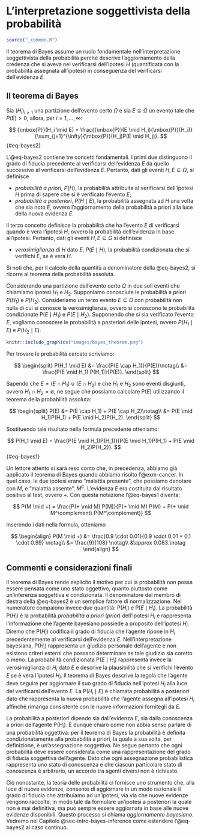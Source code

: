 # L'interpretazione soggettivista della probabilità {#sec-theorem-bayes}

```r
source("_common.R")
```

Il teorema di Bayes assume un ruolo fondamentale nell'interpretazione soggettivista della probabilità perchè descrive l'aggiornamento della credenza che si aveva nel verificarsi dell'ipotesi $H$ (quantificata con la probabilità assegnata all'ipotesi) in conseguenza del verificarsi dell'evidenza $E$.

## Il teorema di Bayes

::: {#thm-bayes}
Sia $(H_i)_{i\geq 1}$ una partizione dell'evento certo $\Omega$ e sia $E \subseteq \Omega$ un evento tale che $P(E) > 0$, allora, per $i = 1, \dots, \infty$:

$$
{\mbox{P}}(H_i \mid E) = \frac{{\mbox{P}}(E \mid H_i){\mbox{P}}(H_i)}{\sum_{j=1}^{\infty}{\mbox{P}}(H_j)P(E \mid H_j)}.
$$ {#eq-bayes2}
:::

L'@eq-bayes2 contiene tre concetti fondamentali. I primi due distinguono il grado di fiducia precedente al verificarsi dell'evidenza $E$ da quello successivo al verificarsi dell'evidenza $E$. Pertanto, dati gli eventi $H, E \subseteq \Omega,$ si definisce

-   *probabilità a priori*, $P(H)$, la probabilità attribuita al verificarsi dell'ipotesi $H$ prima di sapere che si è verificato l'evento $E$;
-   *probabilità a posteriori*, $P(H \mid E)$, la probabilità assegnata ad $H$ una volta che sia noto $E$, ovvero l'aggiornamento della probabilità a priori alla luce della nuova evidenza $E$.

Il terzo concetto definisce la probabilità che ha l'evento $E$ di verificarsi quando è vera l'ipotesi $H$, ovvero la probabilità dell'evidenza in base all'ipotesi. Pertanto, dati gli eventi $H, E \subseteq \Omega$ si definisce

-   *verosimiglianza* di $H$ dato $E$, $P(E \mid H)$, la probabilità condizionata che si verifichi $E$, se è vera $H$.

Si noti che, per il calcolo della quantità a denominatore della @eq-bayes2, si ricorre al teorema della probabilità assoluta.

::: {#exr-bayes-1}
Considerando una partizione dell'evento certo $\Omega$ in due soli eventi che chiamiamo ipotesi $H_1$ e $H_2$. Supponiamo conosciute le probabilità a priori $P(H_1)$ e $P(H_2)$. Consideriamo un terzo evento $E \subseteq \Omega$ con probabilità non nulla di cui si conosce la verosimiglianza, ovvero si conoscono le probabilità condizionate ${\mbox{P}}(E \mid H_1)$ e $P(E \mid H_2)$. Supponendo che si sia verificato l'evento $E$, vogliamo conoscere le probabilità a posteriori delle ipotesi, ovvero $P(H_1 \mid E)$ e $P(H_2 \mid E)$.
:::

```r
knitr::include_graphics("images/bayes_theorem.png")
```

::: solution
Per trovare le probabilità cercate scriviamo:

$$
\begin{split}
P(H_1 \mid E) &= \frac{P(E \cap H_1)}{P(E)}\notag\\
              &= \frac{P(E \mid H_1) P(H_1)}{P(E)}.
\end{split}
$$

Sapendo che $E = (E \cap H_1) \cup (E \cap H_2)$ e che $H_1$ e $H_2$ sono eventi disgiunti, ovvero $H_1 \cap H_2 = \emptyset$, ne segue che possiamo calcolare ${\mbox{P}}(E)$ utilizzando il teorema della probabilità assoluta:

$$
\begin{split}
P(E) &= P(E \cap H_1) + P(E \cap H_2)\notag\\
     &= P(E \mid H_1)P(H_1) + P(E \mid H_2)P(H_2).
\end{split}
$$

Sostituendo tale risultato nella formula precedente otteniamo:

$$
P(H_1 \mid E) = \frac{P(E \mid H_1)P(H_1)}{P(E \mid H_1)P(H_1) + P(E \mid H_2)P(H_2)}.
$$ {#eq-bayes1}

Un lettore attento si sarà reso conto che, in precedenza, abbiamo già applicato il teorema di Bayes quando abbiamo risolto l'@exm-cancer. In quel caso, le due ipotesi erano "malattia presente", che possiamo denotare con $M$, e "malattia assente", $M^\complement$. L'evidenza $E$ era costituita dal risultato positivo al test, ovvero $+$. Con questa notazione l'@eq-bayes1 diventa:

$$
P(M \mid +) = \frac{P(+ \mid M) P(M)}{P(+ \mid M) P(M) + P(+ \mid M^\complement) P(M^\complement)}
$$

Inserendo i dati nella formula, otteniamo

$$
\begin{align}
P(M \mid +) &= \frac{0.9 \cdot 0.01}{0.9 \cdot 0.01 + 0.1 \cdot 0.99} \notag\\
&= \frac{9}{108} \notag\\
&\approx 0.083.\notag
\end{align}
$$
:::

## Commenti e considerazioni finali {.unnumbered}

Il teorema di Bayes rende esplicito il motivo per cui la probabilità non possa essere pensata come uno stato oggettivo, quanto piuttosto come un'inferenza soggettiva e condizionata. Il denominatore del membro di destra della @eq-bayes2 è un semplice fattore di normalizzazione. Nel numeratore compaiono invece due quantità: ${\mbox{P}}(H_i$) e ${\mbox{P}}(E \mid H_i)$. La probabilità ${\mbox{P}}(H_i$) è la probabilità *probabilità a priori* (*prior*) dell'ipotesi $H_i$ e rappresenta l'informazione che l'agente bayesiano possiede a proposito dell'ipotesi $H_i$. Diremo che ${\mbox{P}}(H_i)$ codifica il grado di fiducia che l'agente ripone in $H_i$ precedentemente al verificarsi dell'evidenza $E$. Nell'interpretazione bayesiana, ${\mbox{P}}(H_i)$ rappresenta un giudizio personale dell'agente e non esistono criteri esterni che possano determinare se tale giudizio sia coretto o meno. La probabilità condizionata ${\mbox{P}}(E \mid H_i)$ rappresenta invece la verosimiglianza di $H_i$ dato $E$ e descrive la plausibilità che si verifichi l'evento $E$ se è vera l'ipotesi $H_i$. Il teorema di Bayes descrive la regola che l'agente deve seguire per aggiornare il suo grado di fiducia nell'ipotesi $H_i$ alla luce del verificarsi dell'evento $E$. La ${\mbox{P}}(H_i \mid E)$ è chiamata probabilità a posteriori dato che rappresenta la nuova probabilità che l'agente assegna all'ipotesi $H_i$ affinché rimanga consistente con le nuove informazioni fornitegli da $E$.

La probabilità a posteriori dipende sia dall'evidenza $E$, sia dalla conoscenza a priori dell'agente ${\mbox{P}}(H_i)$. È dunque chiaro come non abbia senso parlare di una probabilità oggettiva: per il teorema di Bayes la probabilità è definita condizionatamente alla probabilità a priori, la quale a sua volta, per definizione, è un'assegnazione soggettiva. Ne segue pertanto che ogni probabilità deve essere considerata come una rappresentazione del grado di fiducia soggettiva dell'agente. Dato che ogni assegnazione probabilistica rappresenta uno stato di conoscenza e che ciascun particolare stato di conoscenza è arbitrario, un accordo tra agenti diversi non è richiesto.

Ciò nonostante, la teoria delle probabilità ci fornisce uno strumento che, alla luce di nuove evidenze, consente di aggiornare in un modo razionale il grado di fiducia che attribuiamo ad un'ipotesi, via via che nuove evidenze vengono raccolte, in modo tale da formulare un'ipotesi a posteriori la quale non è mai definitiva, ma può sempre essere aggiornata in base alle nuove evidenze disponibili. Questo processo si chiama *aggiornamento bayesiano*. Vedremo nel Capitolo \@sec-intro-bayes-inference come estendere l'@eq-bayes2 al caso continuo.

<!-- Esercizi uleriori sono proposti nelle Appendici @ref(appendix:bayes-updating) e @ref(appendix:exrc-abs-prob). -->

<!-- ::: {.remark} -->

<!-- Qual è la pronuncia di "Bayesian"? Per saperlo possiamo seguire [questo link](https://bayes-rules.github.io/posts/fun/). -->

<!-- ::: -->

<!-- Il teorema di Bayes costituisce il fondamento dell'approccio più moderno -->

<!-- della statistica, quello appunto detto bayesiano. Chi usa il teorema di -->

<!-- Bayes non è, solo per questo motivo, "bayesiano": ci vuole ben altro. Ci -->

<!-- vuole un modo diverso per intendere il significato della probabilità e -->

<!-- un modo diverso per intendere gli obiettivi dell'inferenza statistica. In anni recenti, una gran parte della comunità scientifica ha riconosciuto all'approccio bayesiano il merito di consentire lo sviluppo di modelli anche molto complessi senza richiedere, d'altra parte, conoscenze matematiche troppo avanzate all'utente. Per questa ragione l'approccio bayesiano sta prendendo sempre più piede, anche in psicologia. -->

<!-- <!-- ::: {.exercise} -->

<!-- <!-- Consideriamo un'urna che contiene 5 palline rosse e 2 palline verdi. Due -->

<!-- <!-- palline vengono estratte, una dopo l'altra. Vogliamo sapere la -->

<!-- <!-- probabilità dell'evento "la seconda pallina estratta è rossa". -->

<!-- <!-- Lo spazio campionario è $\Omega = \{RR, RV, VR, VV\}$. Chiamiamo $R_1$ -->

<!-- <!-- l'evento "la prima pallina estratta è rossa", $V_1$ l'evento "la prima -->

<!-- <!-- pallina estratta è verde", $R_2$ l'evento "la seconda pallina estratta è -->

<!-- <!-- rossa" e $V_2$ l'evento "la seconda pallina estratta è verde". Dobbiamo -->

<!-- <!-- trovare $P(R_2)$ e possiamo risolvere il problema usando il teorema -->

<!-- <!-- della probabilità -->

<!-- <!-- totale @ref(eq:prob-total-1b): -->

<!-- <!-- $$ -->

<!-- <!-- \begin{split} -->

<!-- <!-- P(R_2) &= P(R_2 \mid R_1) P(R_1) + P(R_2 \mid V_1)P(V_1)\\ -->

<!-- <!-- &= \frac{4}{6} \cdot \frac{5}{7} + \frac{5}{6} \cdot \frac{2}{7} \\ -->

<!-- <!-- &= \frac{30}{42} = \frac{5}{7}. -->

<!-- <!-- \end{split} -->

<!-- <!-- $$ -->

<!-- <!-- Se la prima estrazione è quella di una pallina rossa, nell'urna restano -->

<!-- <!-- 4 palline rosse e due verdi, dunque, la probabilità che la seconda -->

<!-- <!-- estrazione produca una pallina rossa è uguale a 4/6. La probabilità di -->

<!-- <!-- una pallina rossa nella prima estrazione è 5/7. Se la prima estrazione è -->

<!-- <!-- quella di una pallina verde, nell'urna restano 5 palline rosse e una -->

<!-- <!-- pallina verde, dunque, la probabilità che la seconda estrazione produca -->

<!-- <!-- una pallina rossa è uguale a 5/6. La probabilità di una pallina verde -->

<!-- <!-- nella prima estrazione è 2/7. -->

<!-- <!-- ::: -->

<!-- ## Il teorema di Bayes -->

<!-- Introduciamo ora il teorema di Bayes considerando un caso specifico per poi esaminarlo nella sua forma più generale. Sia $\{F_1, F_2\}$ una partizione dello spazio campionario $\Omega$. Consideriamo un terzo evento $E \subset \Omega$ con probabilità non nulla di cui si conoscono le probabilità condizionate rispetto ad $F_1$ e a $F_2$, ovvero ${\mbox{P}}(E \mid F_1)$ e $P(E \mid F_2)$. È chiaro per le ipotesi fatte che se si verifica $E$ deve anche essersi verificato almeno uno degli eventi $F_1$ e $F_2$. Supponendo che si sia verificato l'evento $E$, ci chiediamo: qual è la probabilità che si sia verificato $F_1$ piuttosto che $F_2$? -->

<!-- ```{tikz echo=FALSE, fig.cap="", fig.ext='png', fig.width = 2, cache=TRUE, out.width="45%"} -->

<!-- \usetikzlibrary{ -->

<!--   matrix, patterns, calc, fit, shapes, chains, snakes, -->

<!--   arrows.meta, arrows, backgrounds, trees, positioning, -->

<!--   lindenmayersystems -->

<!-- } -->

<!-- \begin{tikzpicture}[scale=.8] -->

<!--   % \draw[thick] (0,0) -- (0,5) -- (8,5) -- (8,0) -- (0,0); -->

<!--   \draw[thick] (0,0) rectangle (8,5); -->

<!--   \draw[thick, color=gray!15, fill] (4,2.5) ellipse (2.7cm and 1.7cm); -->

<!--   \draw[thick] (3,0) .. controls (6,2) and (2,4) .. (4,5); -->

<!--   \node (n1) at (6,4) {\textcolor{gray}{$E$}}; -->

<!--   \node (n2) at (0.7,2) {$F_1$}; -->

<!--   \node (n2) at (3,2.5) {$E\cap F_1$}; -->

<!--   \node (n2) at (5,2.5) {$E\cap F_2$}; -->

<!--   \node (n3) at (7.5,2) {$F_2$}; -->

<!-- \end{tikzpicture} -->

<!-- ``` -->

<!-- Per rispondere alla domanda precedente scriviamo: -->

<!-- $$ -->

<!-- \begin{split} -->

<!-- {\mbox{P}}(F_1 \mid E) &= \frac{{\mbox{P}}(E \cap F_1)}{{\mbox{P}}(E)}\notag\\ -->

<!--               &= \frac{{\mbox{P}}(E \mid F_1){\mbox{P}}(F_1)}{{\mbox{P}}(E)}. -->

<!-- \end{split} -->

<!-- $$ -->

<!-- Sapendo che $E = (E \cap F_1) \cup (E \cap F_2)$ e che $F_1$ e $F_2$ sono eventi disgiunti, ovvero $F_1 \cap F_2 = \emptyset$, ne segue che possiamo calcolare ${\mbox{P}}(E)$ utilizzando il teorema della probabilità assoluta: -->

<!-- $$ -->

<!-- \begin{split} -->

<!-- {\mbox{P}}(E) &= {\mbox{P}}(E \cap F_1) + {\mbox{P}}(E \cap F_2)\notag\\ -->

<!--      &= {\mbox{P}}(E \mid F_1)P(F_1) + {\mbox{P}}(E \mid F_2){\mbox{P}}(F_2). -->

<!-- \end{split} -->

<!-- $$ -->

<!-- \noindent -->

<!-- Sostituendo il risultato precedente nella formula della probabilità condizionata $P(F_1 \mid E)$ otteniamo: -->

<!-- \begin{equation} -->

<!-- {\mbox{P}}(F_1 \mid E) = \frac{{\mbox{P}}(E \mid F_1){\mbox{P}}(F_1)}{{\mbox{P}}(E \mid F_1){\mbox{P}}(F_1) + {\mbox{P}}(E \mid F_2)P(F_2)}. -->

<!-- (\#eq:bayes1) -->

<!-- \end{equation} -->

<!-- \noindent -->

<!-- La @ref(eq:bayes1) si generalizza facilmente al caso di più di due eventi disgiunti, come indicato di seguito. -->

<!-- ::: {.theorem} -->

<!-- Sia $E$ un evento contenuto in $F_1 \cup \dots \cup F_k$, dove gli eventi $F_j, j=1, \dots, k$ sono a due a due incompatibili e necessari. Allora per ognuno dei suddetti eventi $F_j$ vale la seguente formula: -->

<!-- \begin{equation} -->

<!-- {\mbox{P}}(F_j \mid E) = \frac{{\mbox{P}}(E \mid F_j){\mbox{P}}(F_j)}{\sum_{j=1}^{k}{\mbox{P}}(F_j)P(E \mid F_j)}. -->

<!-- (\#eq:bayes2) -->

<!-- \end{equation} -->

<!-- ::: -->

<!-- \noindent -->

<!-- La @ref(eq:bayes2) prende il nome di *teorema di Bayes* e mostra che la conoscenza del verificarsi dell'evento $E$ modifica la probabilità che avevamo attribuito all'evento $F_j$. Nella @ref(eq:bayes2) la probabilità condizionata ${\mbox{P}}(F_j \mid E)$ prende il nome di probabilità _a posteriori_ dell'evento $F_j$: il termine "a posteriori" sta a significare "dopo che è noto che si è verificato l'evento $E$". -->
